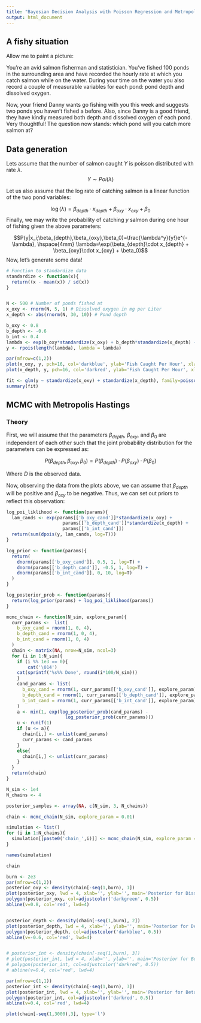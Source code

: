 ```yaml
---
title: "Bayesian Decision Analysis with Poisson Regression and Metropolis-Hastings"
output: html_document
---
```


## A fishy situation
Allow me to paint a picture:

You're an avid salmon fisherman and statistician. You've fished 100 ponds in the surrounding area and have recorded the hourly rate at which you catch salmon while on the water. During your time on the water you also record a couple of measurable variables for each pond: pond depth and dissolved oxygen.

Now, your friend Danny wants go fishing with you this week and suggests two ponds you haven't fished a before. Also, since Danny is a good friend, they have kindly measured both depth and dissolved oxygen of each pond. Very thoughtful! The question now stands: which pond will you catch more salmon at?

## Data generation
Lets assume that the number of salmon caught $Y$ is poisson distributed with rate $\lambda$. $$Y \sim Poi(\lambda)$$ 

Let us also assume that the log rate of catching salmon is a linear function of the two pond variables:

$$\log(\lambda) =  \beta_{depth}\cdot x_{depth} + \beta_{oxy}\cdot x_{oxy} + \beta_0$$
Finally, we may write the probability of catching $y$ salmon during one hour of fishing given the above parameters:

$$P(y|x_i;\beta_{depth},\beta_{oxy},\beta_0)=\frac{\lambda^y}{y!}e^{-\lambda}, \hspace{4mm} \lambda=\exp(\beta_{depth}\cdot x_{depth} + \beta_{oxy}\cdot x_{oxy} + \beta_0)$$
Now, let's generate some data!
```r
# Function to standardize data
standardize <- function(x){
  return((x - mean(x)) / sd(x))
}


N <- 500 # Number of ponds fished at
x_oxy <- rnorm(N, 5, 1) # Dissolved oxygen in mg per Liter
x_depth <- abs(rnorm(N, 30, 10)) # Pond depth

b_oxy <- 0.8
b_depth <- -0.6
b_int <- 0.4
lambda <- exp(b_oxy*standardize(x_oxy) + b_depth*standardize(x_depth) + b_int)
y <- rpois(length(lambda), lambda = lambda)

par(mfrow=c(1,2))
plot(x_oxy, y, pch=16, col='darkblue', ylab='Fish Caught Per Hour', xlab='Dissolved Oxygen (mg/L)')
plot(x_depth, y, pch=16, col='darkred', ylab='Fish Caught Per Hour', xlab='Pond Depth (m)')
```
```r
fit <- glm(y ~ standardize(x_oxy) + standardize(x_depth), family=poisson())
summary(fit)
```

## MCMC with Metropolis Hastings
### Theory

First, we will assume that the parameters $\beta_{depth}$, $\beta_{oxy}$, and $\beta_0$ are independent of each other such that the joint probability distribution for the parameters can be expressed as:

$$P(\beta_{depth}, \beta_{oxy}, \beta_0 ) = P(\beta_{depth} ) \cdot P(\beta_{oxy})\cdot P(\beta_0)$$

Where $D$ is the observed data.


Now, observing the data from the plots above, we can assume that $\beta_{depth}$ will be positive and $\beta_{oxy}$ to be negative. Thus, we can set out priors to reflect this observation:

\begin{align}
Y &\sim Poi(\lambda) \\
\log(\lambda) &=  \beta_{depth}\cdot x_{depth} + \beta_{oxy}\cdot x_{oxy} + \beta_0 \\
\beta_{depth} &\sim N(0.5, 1) \\
\beta_{oxy} &\sim N(-0.5,1) \\
\beta_0 &\sim N(0, 10)
\end{align}


```r
log_poi_liklihood <- function(params){
  lam_cands <- exp(params[['b_oxy_cand']]*standardize(x_oxy) + 
                     params[['b_depth_cand']]*standardize(x_depth) +
                     params[['b_int_cand']])
  return(sum(dpois(y, lam_cands, log=T)))
}

log_prior <- function(params){
  return(
    dnorm(params[['b_oxy_cand']], 0.5, 1, log=T) +
    dnorm(params[['b_depth_cand']], -0.5, 1, log=T) +
    dnorm(params[['b_int_cand']], 0, 10, log=T)
  )
}

log_posterior_prob <- function(params){
  return(log_prior(params) + log_poi_liklihood(params))
}

mcmc_chain <- function(N_sim, explore_param){
  curr_params <-  list(
    b_oxy_cand = rnorm(1, 0, 4),
    b_depth_cand = rnorm(1, 0, 4),
    b_int_cand = rnorm(1, 0, 4)
  )
  chain <- matrix(NA, nrow=N_sim, ncol=3)
  for (i in 1:N_sim){
    if (i %% 1e3 == 0){
        cat('\014')
    cat(sprintf('%s%% Done', round(i*100/N_sim)))
    }
    cand_params <- list(
      b_oxy_cand = rnorm(1, curr_params[['b_oxy_cand']], explore_param),
      b_depth_cand = rnorm(1, curr_params[['b_depth_cand']], explore_param),
      b_int_cand = rnorm(1, curr_params[['b_int_cand']], explore_param)
    )
    a <- min(1, exp(log_posterior_prob(cand_params) - 
                      log_posterior_prob(curr_params)))
    u <- runif(1)
    if (u <= a){
      chain[i,] <- unlist(cand_params)
      curr_params <- cand_params
    }
    else{
      chain[i,] <- unlist(curr_params)
    }
  }
  return(chain)
}

```

```r
N_sim <- 1e4
N_chains <- 4

posterior_samples <- array(NA, c(N_sim, 3, N_chains))

chain <- mcmc_chain(N_sim, explore_param = 0.01)

simulation <- list()
for (i in 1:N_chains){
  simulation[[paste0('chain_',i)]] <- mcmc_chain(N_sim, explore_param = 0.01)
}

names(simulation)
```
```r
chain
```

```r
burn <- 2e3
par(mfrow=c(1,2))
posterior_oxy <- density(chain[-seq(1,burn), 1])
plot(posterior_oxy, lwd = 4, xlab='', ylab='', main='Posterior for Dissolved Oxygen Paramter')
polygon(posterior_oxy, col=adjustcolor('darkgreen', 0.5))
abline(v=0.8, col='red', lwd=4)


posterior_depth <- density(chain[-seq(1,burn), 2])
plot(posterior_depth, lwd = 4, xlab='', ylab='', main='Posterior for Depth Paramter')
polygon(posterior_depth, col=adjustcolor('darkblue', 0.5))
abline(v=-0.6, col='red', lwd=4)


# posterior_int <- density(chain[-seq(1,burn), 3])
# plot(posterior_int, lwd = 4, xlab='', ylab='', main='Posterior for Beta_0')
# polygon(posterior_int, col=adjustcolor('darkred', 0.5))
# abline(v=0.4, col='red', lwd=4)
```


```r
par(mfrow=c(1,1))
posterior_int <- density(chain[-seq(1,burn), 3])
plot(posterior_int, lwd = 4, xlab='', ylab='', main='Posterior for Beta_0')
polygon(posterior_int, col=adjustcolor('darkred', 0.5))
abline(v=0.4, col='red', lwd=4)
```

```r
plot(chain[-seq(1,3000),3], type='l')
```

